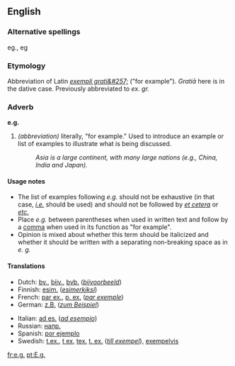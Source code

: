 ==English==
===Alternative spellings===
eg., eg

===Etymology===
Abbreviation of Latin ''[[exempli grati&#257;]]'' ("for example"). ''Grati&#257;'' here is in the dative case. Previously abbreviated to ''ex. gr.''

===Adverb===
'''e.g.'''
#''(abbreviation)'' literally, "for example."  Used to introduce an example or list of examples to illustrate what is being discussed.
#:''Asia is a large continent, with many large nations (e.g., China, India and Japan).''

====Usage notes====
*The list of examples following ''e.g.'' should not be exhaustive (in that case, ''[[i.e.]]'' should be used) and should not be followed by ''[[et cetera]]'' or ''[[etc.]]''  
*Place ''e.g.'' between parentheses when used in written text and follow by a [[comma]] when used in its function as "for example".
*Opinion is mixed about whether this term should be italicized and whether it should be written with a separating non-breaking space as in ''e. g.''

====Translations====
{{top}}
*Dutch: [[bv.]], [[bijv.]], [[bvb.]] (''[[bijvoorbeeld]]'')
*Finnish: [[esim.]] (''[[esimerkiksi]]'')
*French: [[par ex.]], [[p. ex.]] (''[[par exemple]]'')<!-- are both right? -->
*German: [[z.B.]] (''[[zum Beispiel]]'')
{{mid}}
*Italian: [[ad es.]] (''[[ad esempio]]'')
*Russian: [[напр.]]
*Spanish: [[por ejemplo]]
*Swedish: [[t.ex.]], [[t ex]], [[tex.]] [[t. ex.]] (''[[till exempel]]''), [[exempelvis]]
{{bottom}}

[[fr:e.g.]]
[[pt:E.g.]]